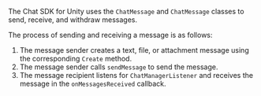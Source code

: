 <PlatformWrapper platform="flutter">

The Chat SDK for Unity uses the `ChatMessage` and `ChatMessage` classes to send, receive, and withdraw messages.

The process of sending and receiving a message is as follows:

1. The message sender creates a text, file, or attachment message using the corresponding `Create` method.
2. The message sender calls `sendMessage` to send the message.
3. The message recipient listens for `ChatManagerListener` and receives the message in the `onMessagesReceived` callback.

</PlatformWrapper>